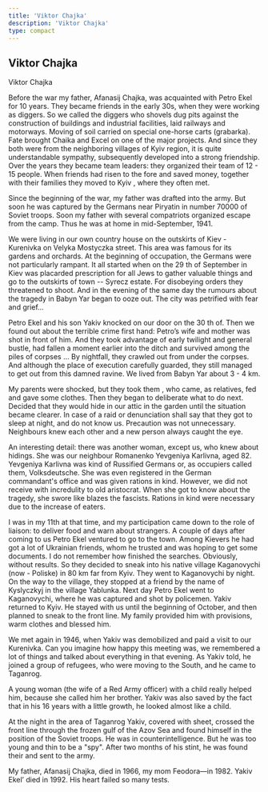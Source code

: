 ```yaml
---
title: 'Viktor Chajka'
description: 'Viktor Chajka'
type: compact
---
```


## Viktor Chajka

Viktor Chajka

Before the war my father, Afanasij Chajka, was acquainted with Petro Ekel for 10
years. They became friends in the early 30s, when they were working as diggers.
So we called the diggers who shovels dug pits against the construction of
buildings and industrial facilities, laid railways and motorways. Moving of soil
carried on special one-horse carts (grabarka). Fate brought Chaika and Excel on
one of the major projects. And since they both were from the neighboring
villages of Kyiv region, it is quite understandable sympathy, subsequently
developed into a strong friendship. Over the years they became team leaders:
they organized their team of 12 - 15 people. When friends had risen to the fore
and saved money, together with their families they moved to Kyiv , where they
often met.

Since the beginning of the war, my father was drafted into the army. But soon he
was captured by the Germans near Piryatin in number 70000 of Soviet troops. Soon
my father with several compatriots organized escape from the camp. Thus he was
at home in mid-September, 1941.

We were living in our own country house on the outskirts of Kiev - Kurenivka on
Velyka Mostyczka street. This area was famous for its gardens and orchards. At
the beginning of occupation, the Germans were not particularly rampant. It all
started when on the 29 th of September in Kiev was placarded prescription for
all Jews to gather valuable things and go to the outskirts of town -- Syrecz
estate. For disobeying orders they threatened to shoot. And in the evening of
the same day the rumours about the tragedy in Babyn Yar began to ooze out. The
city was petrified with fear and grief…

Petro Ekel and his son Yakiv knocked on our door on the 30 th of. Then we found
out about the terrible crime first hand: Petro’s wife and mother was shot in
front of him. And they took advantage of early twilight and general bustle, had
fallen a moment earlier into the ditch and survived among the piles of corpses
... By nightfall, they crawled out from under the corpses. And although the
place of execution carefully guarded, they still managed to get out from this
damned ravine. We lived from Babyn Yar about 3 - 4 km.

My parents were shocked, but they took them , who came, as relatives, fed and
gave some clothes. Then they began to deliberate what to do next. Decided that
they would hide in our attic in the garden until the situation became clearer.
In case of a raid or denunciation shall say that they got to sleep at night, and
do not know us. Precaution was not unnecessary. Neighbours knew each other and a
new person always caught the eye.

An interesting detail: there was another woman, except us, who knew about
hidings. She was our neighbour Romanenko Yevgeniya Karlivna, aged 82. Yevgeniya
Karlivna was kind of Russified Germans or, as occupiers called them,
Volksdeutsche. She was even registered in the German commandant's office and was
given rations in kind. However, we did not receive with incredulity to old
aristocrat. When she got to know about the tragedy, she swore like blazes the
fascists. Rations in kind were necessary due to the increase of eaters.

I was in my 11th at that time, and my participation came down to the role of
liaison: to deliver food and warn about strangers. A couple of days after coming
to us Petro Ekel ventured to go to the town. Among Kievers he had got a lot of
Ukrainian friends, whom he trusted and was hoping to get some documents. I do
not remember how finished the searches. Obviously, without results. So they
decided to sneak into his native village Kaganovychi (now - Poliske) in 80 km
far from Kyiv. They went to Kaganovychi by night. On the way to the village,
they stopped at a friend by the name of Kyslyczkyj in the village Yablunka. Next
day Petro Ekel went to Kaganovychi, where he was captured and shot by policemen.
Yakiv returned to Kyiv. He stayed with us until the beginning of October, and
then planned to sneak to the front line. My family provided him with provisions,
warm clothes and blessed him.

We met again in 1946, when Yakiv was demobilized and paid a visit to our
Kurenivka. Can you imagine how happy this meeting was, we remembered a lot of
things and talked about everything in that evening. As Yakiv told, he joined a
group of refugees, who were moving to the South, and he came to Taganrog.

A young woman (the wife of a Red Army officer) with a child really helped him,
because she called him her brother. Yakiv was also saved by the fact that in his
16 years with a little growth, he looked almost like a child.

At the night in the area of Taganrog Yakiv, covered with sheet, crossed the
front line through the frozen gulf of the Azov Sea and found himself in the
position of the Soviet troops. He was in counterintelligence. But he was too
young and thin to be a "spy". After two months of his stint, he was found their
and sent to the army.

My father, Afanasij Chajka, died in 1966, my mom Feodora—in 1982. Yakiv Ekel’
died in 1992. His heart failed so many tests.
